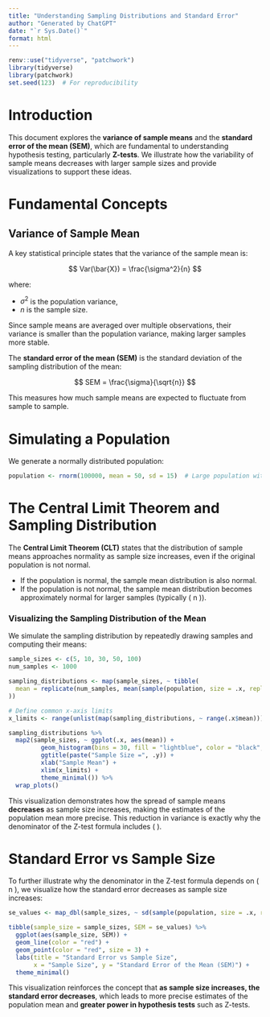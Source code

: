 ```yaml
---
title: "Understanding Sampling Distributions and Standard Error"
author: "Generated by ChatGPT"
date: "`r Sys.Date()`"
format: html
---
```


```r
renv::use("tidyverse", "patchwork")
library(tidyverse)
library(patchwork)
set.seed(123)  # For reproducibility
```

# Introduction

This document explores the **variance of sample means** and the **standard error of the mean (SEM)**, which are fundamental to understanding hypothesis testing, particularly **Z-tests**. We illustrate how the variability of sample means decreases with larger sample sizes and provide visualizations to support these ideas.

# Fundamental Concepts

## Variance of Sample Mean

A key statistical principle states that the variance of the sample mean is:

$$
Var(\bar{X}) = \frac{\sigma^2}{n}
$$

where:

-   $\sigma^2$ is the population variance,
-   $n$ is the sample size.

Since sample means are averaged over multiple observations, their variance is smaller than the population variance, making larger samples more stable.

The **standard error of the mean (SEM)** is the standard deviation of the sampling distribution of the mean:

$$
SEM = \frac{\sigma}{\sqrt{n}}
$$

This measures how much sample means are expected to fluctuate from sample to sample.

# Simulating a Population

We generate a normally distributed population:

```r
population <- rnorm(100000, mean = 50, sd = 15)  # Large population with mean 50 and SD 15
```

# The Central Limit Theorem and Sampling Distribution

The **Central Limit Theorem (CLT)** states that the distribution of sample means approaches normality as sample size increases, even if the original population is not normal.

-   If the population is normal, the sample mean distribution is also normal.
-   If the population is not normal, the sample mean distribution becomes approximately normal for larger samples (typically ( n \geq 30 )).

### **Visualizing the Sampling Distribution of the Mean**

We simulate the sampling distribution by repeatedly drawing samples and computing their means:

```r
sample_sizes <- c(5, 10, 30, 50, 100)
num_samples <- 1000

sampling_distributions <- map(sample_sizes, ~ tibble(
  mean = replicate(num_samples, mean(sample(population, size = .x, replace = TRUE)))
))

# Define common x-axis limits
x_limits <- range(unlist(map(sampling_distributions, ~ range(.x$mean))))

sampling_distributions %>% 
  map2(sample_sizes, ~ ggplot(.x, aes(mean)) + 
         geom_histogram(bins = 30, fill = "lightblue", color = "black", alpha = 0.7) +
         ggtitle(paste("Sample Size =", .y)) +
         xlab("Sample Mean") +
         xlim(x_limits) +
         theme_minimal()) %>% 
  wrap_plots()
```

This visualization demonstrates how the spread of sample means **decreases** as sample size increases, making the estimates of the population mean more precise. This reduction in variance is exactly why the denominator of the Z-test formula includes ( \sqrt{n} ).

# Standard Error vs Sample Size

To further illustrate why the denominator in the Z-test formula depends on ( n ), we visualize how the standard error decreases as sample size increases:

```r
se_values <- map_dbl(sample_sizes, ~ sd(sample(population, size = .x, replace = TRUE)) / sqrt(.x))

tibble(sample_size = sample_sizes, SEM = se_values) %>% 
  ggplot(aes(sample_size, SEM)) + 
  geom_line(color = "red") +
  geom_point(color = "red", size = 3) +
  labs(title = "Standard Error vs Sample Size",
       x = "Sample Size", y = "Standard Error of the Mean (SEM)") +
  theme_minimal()
```

This visualization reinforces the concept that **as sample size increases, the standard error decreases**, which leads to more precise estimates of the population mean and **greater power in hypothesis tests** such as Z-tests.
